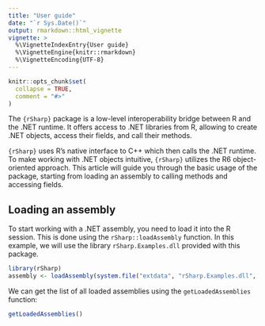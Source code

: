```yaml
---
title: "User guide"
date: "`r Sys.Date()`"
output: rmarkdown::html_vignette
vignette: >
  %\VignetteIndexEntry{User guide}
  %\VignetteEngine{knitr::rmarkdown}
  %\VignetteEncoding{UTF-8}
---
```


```r
knitr::opts_chunk$set(
  collapse = TRUE,
  comment = "#>"
)
```

The `{rSharp}` package is a low-level interoperability bridge between R and 
the .NET runtime. It offers access to .NET libraries from R, allowing to create .NET objects, access their fields, and call their methods.

`{rSharp}` uses R's native interface to C++ which then calls the .NET runtime. To make working with .NET objects intuitive, `{rSharp}` utilizes the R6 object-oriented approach. This article
will guide you through the basic usage of the package, starting from loading an assembly to calling methods and accessing fields.

## Loading an assembly

To start working with a .NET assembly, you need to load it into the R session. This is done using the `rSharp::loadAssembly` function. In this example, we will use the library `rSharp.Examples.dll` 
provided with this package.

```r
library(rSharp)
assembly <- loadAssembly(system.file("extdata", "rSharp.Examples.dll", package = "rSharp"))
```

We can get the list of all loaded assemblies using the `getLoadedAssemblies` function:

```r
getLoadedAssemblies()
```

